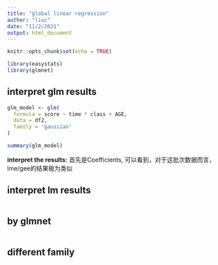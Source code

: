```yaml
---
title: "global linear regression"
author: "liuc"
date: "11/2/2021"
output: html_document
---
```


```r
knitr::opts_chunk$set(echo = TRUE)
```


```r
library(easystats)
library(glmnet)

```


## interpret glm results

```r
glm_model <- glm(
  formula = score ~ time * class + AGE,
  data = df2,
  family = 'gaussian'
)

summary(glm_model)
```

**interpret the results:** 首先是Coefficients, 可以看到，对于这批次数据而言，lme/gee的结果极为类似


## interpret lm results
```r

```


## by glmnet
```r

```


## different family
```r

```







